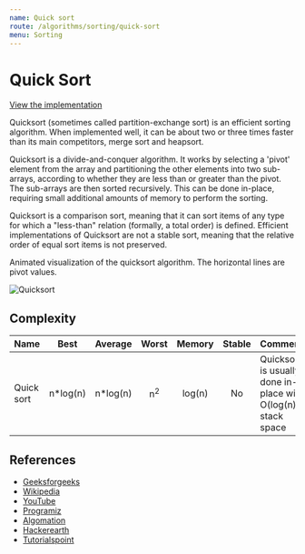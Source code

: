 ```yaml
---
name: Quick sort
route: /algorithms/sorting/quick-sort
menu: Sorting
---
```


# Quick Sort

[View the implementation](https://github.com/nejcm/js-algorithms/blob/master/src/algorithms/sorting/quick-sort/index.ts)

Quicksort (sometimes called partition-exchange sort) is an efficient sorting algorithm.
When implemented well, it can be about two or three times faster than its main
competitors, merge sort and heapsort.

Quicksort is a divide-and-conquer algorithm. It works by selecting a 'pivot' element from
the array and partitioning the other elements into two sub-arrays, according to whether
they are less than or greater than the pivot. The sub-arrays are then sorted recursively.
This can be done in-place, requiring small additional amounts of memory to perform the
sorting.

Quicksort is a comparison sort, meaning that it can sort items of any type for which a
"less-than" relation (formally, a total order) is defined. Efficient implementations of
Quicksort are not a stable sort, meaning that the relative order of equal sort items is
not preserved.

Animated visualization of the quicksort algorithm. The horizontal lines are pivot values.

![Quicksort](https://upload.wikimedia.org/wikipedia/commons/6/6a/Sorting_quicksort_anim.gif)

## Complexity

| Name       |   Best    |  Average  |     Worst     | Memory | Stable | Comments                                                      |
| ---------- | :-------: | :-------: | :-----------: | :----: | :----: | :------------------------------------------------------------ |
| Quick sort | n\*log(n) | n\*log(n) | n<sup>2</sup> | log(n) |   No   | Quicksort is usually done in-place with O(log(n)) stack space |

## References

- [Geeksforgeeks](https://www.geeksforgeeks.org/quick-sort/)
- [Wikipedia](https://en.wikipedia.org/wiki/Quicksort)
- [YouTube](https://www.youtube.com/watch?v=SLauY6PpjW4)
- [Programiz](https://www.programiz.com/dsa/quick-sort)
- [Algomation](http://www.algomation.com/player?algorithm=58bb2ef75b2b830400b05118)
- [Hackerearth](https://www.hackerearth.com/practice/algorithms/sorting/quick-sort/tutorial/)
- [Tutorialspoint](https://www.tutorialspoint.com/data_structures_algorithms/quick_sort_algorithm.htm)
